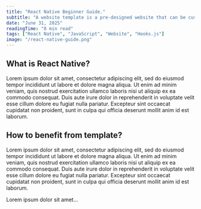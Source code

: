 ```yaml
---
title: "React Native Beginner Guide."
subtitle: "A website template is a pre-designed website that can be customized to suit your needs. In this post, we'll take a look at what a website template is and why it can be a great creative outlet for writers"
date: "June 31, 2025"
readingTime: "8 min read"
tags: ["React Native", "JavaScript", "Website", "Hooks.js"]
image: "/react-native-guide.png"
---
```


## What is React Native?

Lorem ipsum dolor sit amet, consectetur adipiscing elit, sed do eiusmod tempor incididunt ut labore et dolore magna aliqua. Ut enim ad minim veniam, quis nostrud exercitation ullamco laboris nisi ut aliquip ex ea commodo consequat. Duis aute irure dolor in reprehenderit in voluptate velit esse cillum dolore eu fugiat nulla pariatur. Excepteur sint occaecat cupidatat non proident, sunt in culpa qui officia deserunt mollit anim id est laborum.

## How to benefit from template?

Lorem ipsum dolor sit amet, consectetur adipiscing elit, sed do eiusmod tempor incididunt ut labore et dolore magna aliqua. Ut enim ad minim veniam, quis nostrud exercitation ullamco laboris nisi ut aliquip ex ea commodo consequat. Duis aute irure dolor in reprehenderit in voluptate velit esse cillum dolore eu fugiat nulla pariatur. Excepteur sint occaecat cupidatat non proident, sunt in culpa qui officia deserunt mollit anim id est laborum.

Lorem ipsum dolor sit amet...